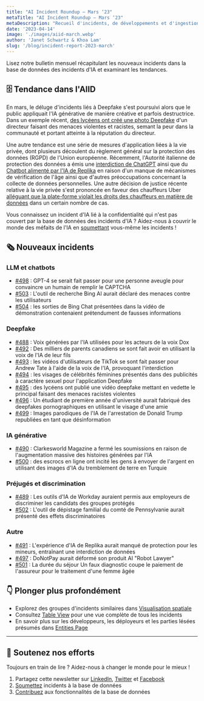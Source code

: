 ```yaml
---
title: "AI Incident Roundup – Mars ‘23"
metaTitle: "AI Incident Roundup – Mars ‘23"
metaDescription: "Recueil d'incidents, de développements et d'ingestion d'IA en mars 2023, fournissant un récapitulatif digeste des derniers incidents et rapports de l'AIID."
date: '2023-04-14'
image: './images/aiid-march.webp'
author: 'Janet Schwartz & Khoa Lam'
slug: '/blog/incident-report-2023-march'
---
```


Lisez notre bulletin mensuel récapitulant les nouveaux incidents dans la base de données des incidents d'IA et examinant les tendances.

## 🗄 Tendance dans l'AIID

En mars, le déluge d'incidents liés à Deepfake s'est poursuivi alors que le public appliquait l'IA générative de manière créative et parfois destructrice. Dans un exemple récent, [des lycéens ont créé une photo Deepfake](/cite/495) d'un directeur faisant des menaces violentes et racistes, semant la peur dans la communauté et portant atteinte à la réputation du directeur.

Une autre tendance est une série de mesures d'application liées à la vie privée, dont plusieurs découlent du règlement général sur la protection des données (RGPD) de l'Union européenne. Récemment, l'Autorité italienne de protection des données a émis une [interdiction de ChatGPT](/cite/513/) ainsi que du [Chatbot alimenté par l'IA de Replika](/cite/491) en raison d'un manque de mécanismes de vérification de l'âge ainsi que d'autres préoccupations concernant la collecte de données personnelles. Une autre décision de justice récente relative à la vie privée s'est prononcée en faveur des chauffeurs Uber [alléguant que la plate-forme violait les droits des chauffeurs en matière de données](/cite/354/%23r2903) dans un certain nombre de cas.

Vous connaissez un incident d'IA lié à la confidentialité qui n'est pas couvert par la base de données des incidents d'IA ? Aidez-nous à couvrir le monde des méfaits de l'IA en [soumettant](/apps/submit) vous-même les incidents !

## 🗞️ Nouveaux incidents

### LLM et chatbots

- [#498](/cite/498) : GPT-4 se serait fait passer pour une personne aveugle pour convaincre un humain de remplir le CAPTCHA
- [#503](/cite/503) : L'outil de recherche Bing AI aurait déclaré des menaces contre les utilisateurs
- [#504](/cite/504) : les sorties de Bing Chat présentées dans la vidéo de démonstration contenaient prétendument de fausses informations

### Deepfake

- [#488](/cite/488) : Voix générées par l'IA utilisées pour les acteurs de la voix Dox
- [#492](/cite/492) : Des milliers de parents canadiens se sont fait avoir en utilisant la voix de l'IA de leur fils
- [#493](/cite/493) : les vidéos d'utilisateurs de TikTok se sont fait passer pour Andrew Tate à l'aide de la voix de l'IA, provoquant l'interdiction
- [#494](/cite/494) : les visages de célébrités féminines présentés dans des publicités à caractère sexuel pour l'application Deepfake
- [#495](/cite/495) : des lycéens ont publié une vidéo deepfake mettant en vedette le principal faisant des menaces racistes violentes
- [#496](/cite/496) : Un étudiant de première année d'université aurait fabriqué des deepfakes pornographiques en utilisant le visage d'une amie
- [#499](/cite/499) : Images parodiques de l'IA de l'arrestation de Donald Trump republiées en tant que désinformation

### IA générative

- [#490](/cite/490) : Clarkesworld Magazine a fermé les soumissions en raison de l'augmentation massive des histoires générées par l'IA
- [#500](/cite/500) : des escrocs en ligne ont incité les gens à envoyer de l'argent en utilisant des images d'IA du tremblement de terre en Turquie

### Préjugés et discrimination

- [#489](/cite/489) : Les outils d'IA de Workday auraient permis aux employeurs de discriminer les candidats des groupes protégés
- [#502](/cite/502) : L'outil de dépistage familial du comté de Pennsylvanie aurait présenté des effets discriminatoires

### Autre

- [#491](/cite/491) : L'expérience d'IA de Replika aurait manqué de protection pour les mineurs, entraînant une interdiction de données
- [#497](/cite/497) : DoNotPay aurait déformé son produit AI "Robot Lawyer"
- [#501](/cite/501) : La durée du séjour Un faux diagnostic coupe le paiement de l'assureur pour le traitement d'une femme âgée

## 👇 Plonger plus profondément

- Explorez des groupes d'incidents similaires dans [Visualisation spatiale](/summaries/spatial)
- Consultez [Table View](/apps/incidents) pour une vue complète de tous les incidents
- En savoir plus sur les développeurs, les déployeurs et les parties lésées présumés dans [Entities Page](/entities)

* * *

## 🦾 Soutenez nos efforts

Toujours en train de lire ? Aidez-nous à changer le monde pour le mieux !

1. Partagez cette newsletter sur [LinkedIn](https://www.linkedin.com/company/responsible-ai-collaborative), [Twitter](https://twitter.com/IncidentsDB) et [Facebook](https://www.facebook.com/IncidentsDB)
2. [Soumettez](https://incidentdatabase.ai/apps/submit) incidents à la base de données
3. [Contribuez](https://github.com/responsible-ai-collaborative/aiid) aux fonctionnalités de la base de données
